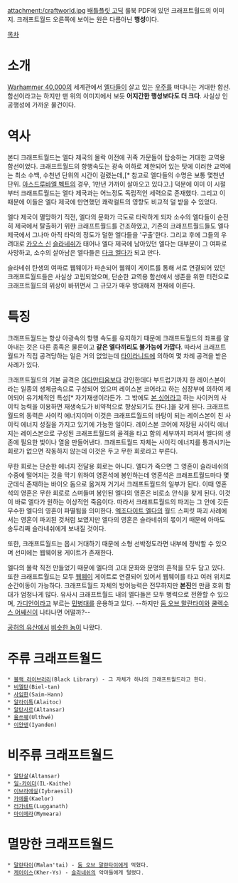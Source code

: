 {{{+1 '''Craftworld'''}}}

attachment:/craftworld.jpg
[[배틀플릿 고딕]] 룰북 PDF에 있던 크래프트월드의 이미지. 크래프트월드 오른쪽에 보이는 원은 다름아닌 '''행성'''이다.

[[목차]]
= 소개 =
[[Warhammer 40,000]]의 세계관에서 [[엘다]]들이 살고 있는 [[우주]]를 떠다니는 거대한 함선. 함선이라고는 하지만 맨 위의 이미지에서 보듯 '''어지간한 행성보다도 더 크다'''. 사실상 인공행성에 가까운 물건이다.


= 역사 =
본디 크래프트월드는 엘다 제국의 몰락 이전에 귀족 가문들이 탑승하는 거대한 교역용 함선이었다. 크래프트월드의 항행속도는 광속 이하로 제한되어 있는 탓에 이러한 교역에는 최소 수백, 수천년 단위의 시간이 걸렸는데,[* 참고로 엘다들의 수명은 보통 몇천년 단위. [[아스드루바엘 벡트]]의 경우, 1만년 가까이 살아오고 있다고.] 덕분에 이미 이 시절부터 크래프트월드는 엘다 제국과는 어느정도 독립적인 세력으로 존재했다. 그리고 이 때분에 이들은 엘다 제국에 만연했던 쾌락컬트의 영향도 비교적 덜 받을 수 있었다.

엘다 제국이 멸망하기 직전, 엘다의 문화가 극도로 타락하게 되자 소수의 엘다들이 순전히 제국에서 탈출하기 위한 크래프트월드를 건조하였고, 기존의 크래프트월드들도 엘다 제국에서 그나마 아직 타락의 정도가 덜한 엘다들을 '구출'한다. 그리고 후에 그들의 우려대로 [[카오스 신]] [[슬라네쉬]]가 태어나 엘다 제국에 남아있던 엘다는 대부분이 그 여파로 사망하고, 소수의 살아남은 엘다들은 [[다크 엘다]]가 되고 만다.

슬라네쉬 탄생의 여파로 웹웨이가 파손되어 웹웨이 게이트를 통해 서로 연결되어 있던 크래프트월드들은 사실상 고립되었으며, 단순한 교역용 함선에서 생존을 위한 터전으로 크래프트월드의 위상이 바뀌면서 그 규모가 매우 방대해져 현재에 이른다.


= 특징 =
크래프트월드는 항상 아광속의 항행 속도를 유지하기 때문에 크래프트월드의 좌표를 알아내는 것은 다른 종족은 물론이고 '''같은 엘다끼리도 불가능에 가깝다'''. 따라서 크래프트월드가 직접 공격당하는 일은 거의 없었는데 [[타이라니드]]에 의하여 몇 차례 공격을 받은 사례가 있다.

크래프트월드의 기본 골격은 [[아다만티움#s-4|아다만티움]]보다 강인한데다 부드럽기까지 한 레이스본이라는 일종의 생체금속으로 구성되어 있으며 레이스본 코어라고 하는 심장부에 의하여 제어되어 유기체적인 특성[* 자기재생이라든가. 그 밖에도 [[본 싱어]]라고 하는 사이커의 사이킥 능력을 이용하면 재생속도가 비약적으로 향상되기도 한다.]을 갖게 된다. 크래프트월드의 동력은 사이킥 에너지이며 이것은 크래프트월드의 바탕이 되는 레이스본이 친 사이킥 에너지 성질을 가지고 있기에 가능한 일이다. 레이스본 코어에 저장된 사이킥 에너지는 레이스본으로 구성된 크래프트월드의 골격을 타고 함의 세부까지 퍼져서 엘다의 생존에 필요한 빛이나 열을 만들어낸다. 크래프트월드 자체는 사이킥 에너지를 통과시키는 회로가 없으면 작동하지 않는데 이것은 두고 무한 회로라고 부른다.

무한 회로는 단순한 에너지 전달용 회로는 아니다. 엘다가 죽으면 그 영혼이 슬라네쉬의 수중에 떨어지는 것을 막기 위하여 영혼석에 봉인하는데 영혼석은 크래프트월드마다 몇 군데식 존재하는 바이오 돔으로 옮겨져 거기서 크래프트월드의 일부가 된다. 이때 영혼석의 영혼은 무한 회로로 스며들며 봉인된 엘다의 영혼은 비로소 안식을 찾게 된다. 이것이 바로 엘다가 원하는 이상적인 죽음이다. 따라서 크래프트월드의 파괴는 그 안에 깃든 무수한 엘다의 영혼이 파멸됨을 의미한다. [[엑조다이트 엘다]]의 월드 스피릿 파괴 사례에서는 영혼이 파괴된 것처럼 보였지만 엘다의 영혼은 슬라네쉬의 몫이기 때문에 아마도 송두리째 슬라네쉬에게 보내질 것이다.

또한, 크래프트월드는 몹시 거대하기 때문에 소형 선박정도라면 내부에 정박할 수 있으며 선미에는 웹웨이용 게이트가 존재한다.

엘다의 몰락 직전 만들었기 때문에 엘다의 고대 문화와 문명의 흔적을 모두 담고 있다. 또한 크래프트월드는 모두 [[웹웨이]] 게이트로 연결되어 있어서 웹웨이를 타고 여러 위치로 순간이동이 가능하다. 크래프트월드 자체의 방어능력은 전무하지만 '''본진'''인 만큼 호위 함대가 엄청나게 많다. 유사시 크래프트월드 내의 엘다들은 모두 병력으로 전환할 수 있으며, [[가디언(Warhammer 40,000)|가디언]]이라고 부르는 [[민병대]]를 운용하고 있다. --하지만 [[둠 오브 말란타이]]와 [[쿨렉수스 어쌔신]]이 나타나면 어떨까?--

[[스타크래프트 2: 공허의 유산|공허의 유산]]에서 [[아둔의 창|비슷한 놈]]이 나왔다.


= 주류 크래프트월드 =
 * [[블랙 라이브러리]](Black Library) - 그 자체가 하나의 크래프트월드라고 한다.
 * [[비엘탄]](Biel-tan)
 * [[사임한]](Saim-Hann)
 * [[알라이톡]](Alaitoc)
 * [[알탄사르]](Altansar)
 * [[울쓰웨]](Ulthwé)
 * [[이얀덴]](Iyanden)


= 비주류 크래프트월드 =
 * [[알탄살]](Altansar)
 * [[일-카이더]](IL-Kaithe)
 * [[이브라에실]](Iybraesil)
 * [[카에롤]](Kaelor)
 * [[러가네트]](Lugganath)
 * [[마이메라]](Mymeara)


= 멸망한 크래프트월드 =
 * [[말란타이]](Malan'tai) - [[둠 오브 말란타이]]에게 먹혔다. 
 * [[케어이스]](Kher-Ys) - [[슬라네쉬]]의 악마들에게 털렸다.
